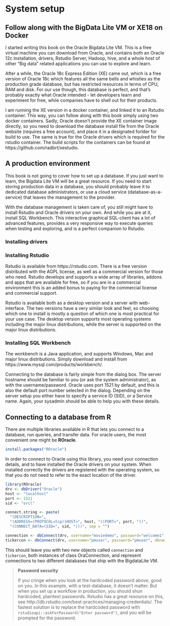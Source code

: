 
# System setup

## Follow along with the BigData Lite VM or XE18 on Docker

I started writing this book on the Oracle Bigdata Lite VM. This is a free virtual machine you can download from Oracle, and contains both an Oracle 12c installation, drivers, Rstudio Server, Hadoop, hive, and a whole host of other "Big data" related applications you can use to explore and learn.

After a while, the Oracle 18c Express Edition (XE) came out, which is a free version of Oracle 18c which features all the same bells and whistles as the production grade database, but has restricted resources in terms of CPU, RAM and disk. For our use though, this database is perfect, and that's probably exactly what Oracle intended - let developers learn and experiment for free, while companies have to shell out for their products.

I am running the XE version in a docker container, and linked it to an Rstudio container. This way, you can follow along with this book simply using two docker containers. Sadly, Oracle doesn't provide the XE container image directly, so you need to download the database install file from the Oracle website (requires a free account), and place it in a designated forlder for build to use. The same is true for the Oracle drivers which is required for the rstudio container. The build scripts for the containers can be found at https://github.com/radbrt/xestudio.


## A production environment

This book is not going to cover how to set up a database. If you just want to learn, the Bigdata Lite VM will be a great resource. If you need to start storing production data in a database, you should probably leave it to dedicated database administrators, or use a cloud service (database-as-a-service) that leaves the management to the provider.

With the database management is taken care of, you still might have to install Rstudio and Oracle drivers on your own. And while you are at it, install SQL Workbench. This interactive graphical SQL-client has a lot of advanced features, provides a very responsive way to execute queries when testing and exploring, and is a perfect companion to Rstudio.

### Installing drivers

### Installing Rstudio

Rstudio is available from https://rstudio.com. There is a free version distributed with the AGPL license, as well as a commercial version for those who need. Rstudio develops and supports a wide array of libraries, addons and apps that are available for free, so if you are in a commercial environment this is an added bonus to paying for the commercial license and commercial support.

Rstudio is available both as a desktop version and a server with web-interface. The two versions have a very similar look and feel, so choosing which one to install is mostly a question of which one is most practical for your use case. The desktop version supports most operating systems including the major linux distributions, while the server is supported on the major linux distributions.

### Installing SQL Workbench

The workbench is a Java application, and supports Windows, Mac and major linux distributions. Simply download and install from https://www.mysql.com/products/workbench/.

Connecting to the database is fairly simple from the dialog box. The server hostname should be familiar to you (or ask the system administrator), as with the username/password. Oracle uses port 1521 by default, and this is also the default port number selected in the dialog. Depending on the server setup you either have to specify a service ID (SID), or a Service name. Again, your sysadmin should be able to help you with these details.

## Connecting to a database from R

There are multiple libraries available in R that lets you connect to a database, run queries, and transfer data. For oracle users, the most convenient one might be **ROracle**.

```r
install.packages("ROracle")
```

In order to connect to Oracle using this library, you need your connection details, and to have installed the Oracle drivers on your system. When installed correctly the drivers are registered with the operating system, so that you do not need to refer to the exact location of the driver.

```r

library(ROracle)
drv <- dbDriver("Oracle")
host <- "localhost"
port <- 1521
sid <- "orcl"

connect.string <- paste(
  "(DESCRIPTION=",
  "(ADDRESS=(PROTOCOL=tcp)(HOST=", host, ")(PORT=", port, "))",
  "(CONNECT_DATA=(SID=", sid, ")))", sep = "")

connection <- dbConnect(drv, username="moviedemo", password="welcome1", dbname=connect.string)
tickercon <- dbConnect(drv, username="pmuser", password="pmuser", dbname=connect.string)
```

This should leave you with two new objects called `connection` and `tickercon`, both instances of class OraConnection, and represent connections to two different databases that ship with the BigdataLite VM.

> **Password security**
>
> If you cringe when you look at the hardcoded password above, good on you. In this example, with a test-database, it doesn't matter. But when you set up a workflow in production, you should shun hardcoded, plaintext passwords. Rstudio has a great resource on this, see http://db.rstudio.com/best-practices/managing-credentials/.
> The fastest solution is to replace the hardcoded password with `rstudioapi::askForPassword("Enter password")`, and you will be prompted for the password.
